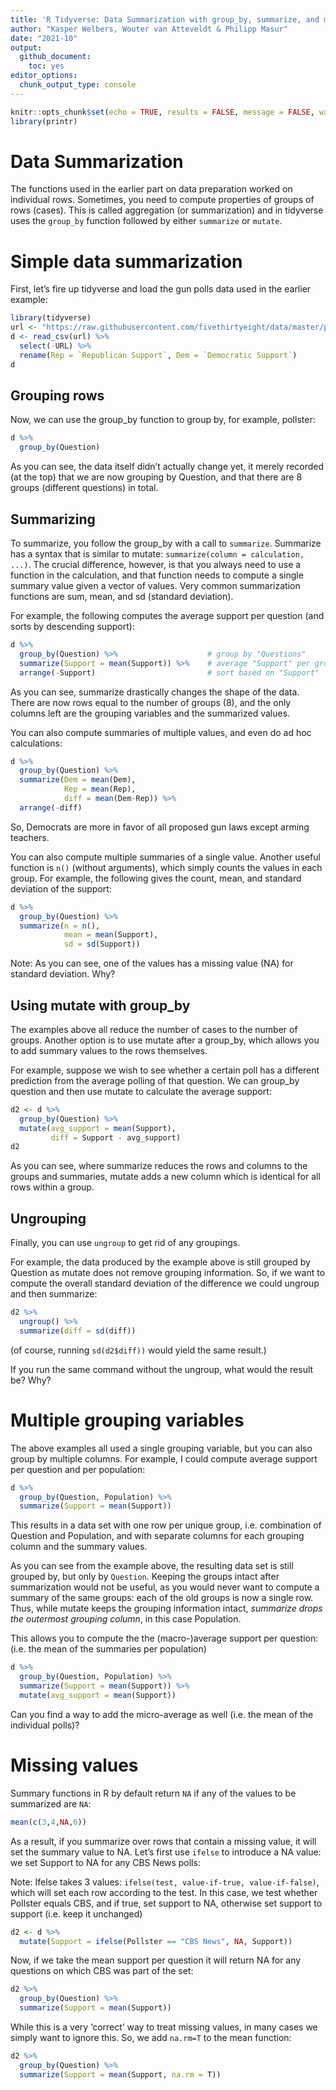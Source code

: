 ```yaml
---
title: 'R Tidyverse: Data Summarization with group_by, summarize, and mutate'
author: "Kasper Welbers, Wouter van Atteveldt & Philipp Masur"
date: "2021-10"
output: 
  github_document:
    toc: yes
editor_options: 
  chunk_output_type: console
---
```


```r
knitr::opts_chunk$set(echo = TRUE, results = FALSE, message = FALSE, warning = FALSE, fig.keep='none')
library(printr)
```

# Data Summarization

The functions used in the earlier part on data preparation worked on individual rows.
Sometimes, you need to compute properties of groups of rows (cases).
This is called aggregation (or summarization) and in tidyverse uses the `group_by` function
followed by either `summarize` or `mutate`. 

# Simple data summarization

First, let's fire up tidyverse and load the gun polls data used in the earlier example:

```r
library(tidyverse)
url <- "https://raw.githubusercontent.com/fivethirtyeight/data/master/poll-quiz-guns/guns-polls.csv"
d <- read_csv(url) %>% 
  select(-URL) %>% 
  rename(Rep = `Republican Support`, Dem = `Democratic Support`)
d
```

## Grouping rows

Now, we can use the group_by function to group by, for example, pollster:

```r
d %>% 
  group_by(Question)
```

As you can see, the data itself didn't actually change yet, it merely recorded (at the top) that we are now grouping by Question,
and that there are 8 groups (different questions) in total. 

## Summarizing

To summarize, you follow the group_by with a call to `summarize`. Summarize has a syntax that is similar to mutate: `summarize(column = calculation, ...)`.
The crucial difference, however, is that you always need to use a function in the calculation, and that function needs to compute a single summary value given a vector of values.
Very common summarization functions are sum, mean, and sd (standard deviation). 

For example, the following computes the average support per question
(and sorts by descending support):

```r
d %>% 
  group_by(Question) %>%                    # group by "Questions"
  summarize(Support = mean(Support)) %>%    # average "Support" per group
  arrange(-Support)                         # sort based on "Support"
```

As you can see, summarize drastically changes the shape of the data. There are now rows equal to the number of groups (8), and the only columns left are the grouping variables and the summarized values. 

You can also compute summaries of multiple values, and even do ad hoc calculations:


```r
d %>% 
  group_by(Question) %>% 
  summarize(Dem = mean(Dem), 
            Rep = mean(Rep), 
            diff = mean(Dem-Rep)) %>% 
  arrange(-diff)
```

So, Democrats are more in favor of all proposed gun laws except arming teachers.

You can also compute multiple summaries of a single value. 
Another useful function is `n()` (without arguments), which simply counts the values in each group.
For example, the following gives the count, mean, and standard deviation of the support:

```r
d %>% 
  group_by(Question) %>% 
  summarize(n = n(),
            mean = mean(Support), 
            sd = sd(Support))
```

Note: As you can see, one of the values has a missing value (NA) for standard deviation. Why?

## Using mutate with group_by

The examples above all reduce the number of cases to the number of groups.
Another option is to use mutate after a group_by, which allows you to add summary values to the rows themselves. 

For example, suppose we wish to see whether a certain poll has a different prediction from the average polling of that question.
We can group_by question and then use mutate to calculate the average support:

```r
d2 <- d %>% 
  group_by(Question) %>%
  mutate(avg_support = mean(Support), 
         diff = Support - avg_support)
d2
```

As you can see, where summarize reduces the rows and columns to the groups and summaries,
mutate adds a new column which is identical for all rows within a group. 

## Ungrouping

Finally, you can use `ungroup` to get rid of any groupings. 

For example, the data produced by the example above is still grouped by Question as mutate does not remove grouping information.
So, if we want to compute the overall standard deviation of the difference we could ungroup and then summarize:

```r
d2 %>% 
  ungroup() %>% 
  summarize(diff = sd(diff))
```

(of course, running `sd(d2$diff))` would yield the same result.)

If you run the same command without the ungroup, what would the result be? Why?

# Multiple grouping variables

The above examples all used a single grouping variable, but you can also group by multiple columns.
For example, I could compute average support per question and per population:

```r
d %>% 
  group_by(Question, Population) %>% 
  summarize(Support = mean(Support))
```

This results in a data set with one row per unique group, i.e. combination of Question and Population, and with separate columns for each grouping column and the summary values. 

As you can see from the example above, the resulting data set is still grouped by, but only by `Question`. 
Keeping the groups intact after summarization would not be useful, as you would never want to compute a summary of the same groups:
each of the old groups is now a single row. 
Thus, while mutate keeps the grouping information intact, *summarize drops the outermost grouping column*, in this case Population.

This allows you to compute the the (macro-)average support per question: (i.e. the mean of the summaries per population)

```r
d %>% 
  group_by(Question, Population) %>% 
  summarize(Support = mean(Support)) %>% 
  mutate(avg_support = mean(Support))
```

Can you find a way to add the micro-average as well (i.e. the mean of the individual polls)?

# Missing values

Summary functions in R by default return `NA` if any of the values to be summarized are `NA`:
```r
mean(c(3,4,NA,6))
```

As a result, if you summarize over rows that contain a missing value, it will set the summary value to NA.
Let's first use `ifelse` to introduce a NA value: we set Support to NA for any CBS News polls:

Note: Ifelse takes 3 values: `ifelse(test, value-if-true, value-if-false)`, which will set each row according to the test.
In this case, we test whether Pollster equals CBS, and if true, set support to NA, otherwise set support to support (i.e. keep it unchanged)

```r
d2 <- d %>% 
  mutate(Support = ifelse(Pollster == "CBS News", NA, Support))
```

Now, if we take the mean support per question it will return NA for any questions on which CBS was part of the set:

```r
d2 %>% 
  group_by(Question) %>% 
  summarize(Support = mean(Support))
```

While this is a very 'correct' way to treat missing values, in many cases we simply want to ignore this. So, we add `na.rm=T` to the mean function:

```r
d2 %>% 
  group_by(Question) %>% 
  summarize(Support = mean(Support, na.rm = T))
```



